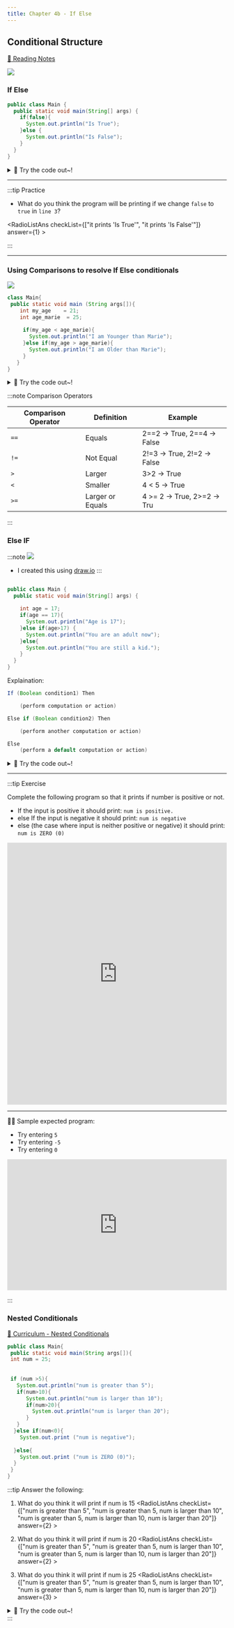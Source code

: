 ```yaml
---
title: Chapter 4b - If Else
---
```


## Conditional Structure

[👀 Reading Notes](https://learn2codelive.com/courses/107/pages/lesson-4-learning-activities-r-reading-material-for-conditionals?module_item_id=9115)

![](../../static/img/2022-05-25-05-50-24.png)
### If Else

```java
public class Main {
  public static void main(String[] args) {
    if(false){
      System.out.println("Is True");
    }else {
      System.out.println("Is False");
    }
  }
}
```
<details>
<summary>
🧪 Try the code out~!
</summary>
<iframe src="https://trinket.io/embed/java/641a2a9c9e" width="100%" height="600" frameborder="0" marginwidth="0" marginheight="0" allowfullscreen></iframe>

</details>


***

:::tip Practice
-  What do you think the program will be printing if we change `false` to `true` in `line 3`?

<RadioListAns checkList={["it prints 'Is True'", "it prints 'Is False'"]} answer={1} >
</RadioListAns>

:::

***



### Using Comparisons to resolve If Else conditionals


![](../../static/img/2022-05-25-05-53-34.png)

```java
class Main{
 public static void main (String args[]){
    int my_age    = 21;
    int age_marie  = 25;
   
     if(my_age < age_marie){
       System.out.println("I am Younger than Marie");
     }else if(my_age > age_marie){
       System.out.println("I am Older than Marie");
     }
   }
}
```

<details>
<summary>
🧪 Try the code out~!
</summary>

<iframe src="https://trinket.io/embed/java/abcbd41ace" width="100%" height="600" frameborder="0" marginwidth="0" marginheight="0" allowfullscreen></iframe>

</details>


:::note Comparison Operators


| Comparison Operator | Definition       | Example                     |
| ------------------- | ---------------- | --------------------------- |
| `==`                | Equals           | 2==2 -> True, 2==4 -> False |
| `!=`               | Not Equal        | 2!=3 -> True, 2!=2 -> False |
| `>`                 | Larger           | 3>2 -> True                 |
| `<`                 | Smaller          | 4 < 5 -> True               |
| `>=`                | Larger or Equals | 4 >= 2 -> True, 2>=2 -> Tru |

:::

### Else IF

:::note
![](../../static/img/2022-05-25-06-06-06.png)

- I created this using [draw.io](https://draw.io/)
:::

```java

public class Main {
  public static void main(String[] args) {
    
    int age = 17;
    if(age == 17){
      System.out.println("Age is 17");
    }else if(age>17) {
      System.out.println("You are an adult now");
    }else{
      System.out.println("You are still a kid.");
    }
  }
}
```

Explaination:
```java
If (Boolean condition1) Then

    (perform computation or action)

Else if (Boolean condition2) Then

    (perform another computation or action)

Else
    (perform a default computation or action)
```

<details>
<summary>
🧪 Try the code out~!
</summary>
<iframe src="https://trinket.io/embed/java/e7864d63c6" width="100%" height="600" frameborder="0" marginwidth="0" marginheight="0" allowfullscreen></iframe>

</details>

<!-- ## Lesson 4 Learning Activities [E1] : Introduce Logical Conditionals

[👀](https://learn2codelive.com/courses/107/pages/lesson-4-learning-activities-e1-introduce-conditionals?module_item_id=9114) -->


*** 

:::tip Exercise

Complete the following program so that it prints if  number is positive or not.
- If the input is positive it should print: `num is positive.`
- else If the input is negative it should print: `num is negative`
- else (the case where input is neither positive or negative) it should print: `num is ZERO (0)`


<iframe src="https://trinket.io/embed/java/a02cd37708" width="100%" height="600" frameborder="0" marginwidth="0" marginheight="0" allowfullscreen></iframe>

***

🙋‍♀️ Sample expected program:

- Try entering `5`
- Try entering `-5`
- Try entering `0`

<iframe src="https://trinket.io/embed/java/8621801351?outputOnly=true" width="100%" height="300" frameborder="0" marginwidth="0" marginheight="0" allowfullscreen></iframe>


:::


### Nested Conditionals

[👀 Curriculum - Nested Conditionals](https://learn2codelive.com/courses/107/pages/lesson-4-learning-activities-r-reading-material-for-conditionals?module_item_id=9115)

```java
public class Main{
 public static void main(String args[]){ 
 int num = 25;
 
 
 if (num >5){
   System.out.println("num is greater than 5");
   if(num>10){
      System.out.println("num is larger than 10");
      if(num>20){
        System.out.println("num is larger than 20");       
      }
   }
  }else if(num<0){  
    System.out.print ("num is negative");
    
  }else{
    System.out.print ("num is ZERO (0)");
  }
 }
}
```

:::tip Answer the following:

1. What do you think it will print if num is 15
<RadioListAns checkList={["num is greater than 5", "num is greater than 5, num is larger than 10", "num is greater than 5, num is larger than 10, num is larger than 20"]} answer={2} >
</RadioListAns>

2. What do you think it will print if num is 20
<RadioListAns checkList={["num is greater than 5", "num is greater than 5, num is larger than 10", "num is greater than 5, num is larger than 10, num is larger than 20"]} answer={2} >
</RadioListAns>

3. What do you think it will print if num is 25
<RadioListAns checkList={["num is greater than 5", "num is greater than 5, num is larger than 10", "num is greater than 5, num is larger than 10, num is larger than 20"]} answer={3} >
</RadioListAns>

<details>
<summary>
🧪 Try the code out~!
</summary>

<iframe src="https://trinket.io/embed/java/68c3d59f21" width="100%" height="600" frameborder="0" marginwidth="0" marginheight="0" allowfullscreen></iframe>
</details>
:::






